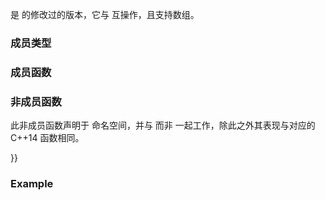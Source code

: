 {{cpp/experimental/title|weak_ptr}}
{{cpp/experimental/weak_ptr/navbar}}
{{ddcl|header=experimental/memory|since=libfund_ts|1=
template&lt; class T &gt; class weak_ptr;
}}

{{tt|std::experimental::weak_ptr}} 是 {{lc|std::weak_ptr}} 的修改过的版本，它与 {{lc|std::experimental::shared_ptr}} 互操作，且支持数组。

===成员类型===
{{dsc begin}}
{{dsc hitem|成员类型|定义}}
{{dsc|{{c|element_type}}|{{c|std::remove_extent_t&lt;T&gt;}}}}
{{dsc end}}

===成员函数===
{{dsc begin}}
{{dsc inc|cpp/experimental/weak_ptr/dsc constructor}}
{{dsc end}}

{{identical|nonmember=yes|id=weak_ptr|{{small|std::}}weak_ptr|2=

===成员函数===
下列成员函数与 {{lc|std::experimental::shared_ptr}} 和 {{lc|std::experimental::weak_ptr}} 而非 {{lc|std::shared_ptr}} 和 {{lc|std::weak_ptr}} 一起工作。除此之外其行为相同。

{{dsc begin}}
{{dsc inc|cpp/memory/weak_ptr/dsc destructor}}
{{dsc inc|cpp/memory/weak_ptr/dsc operator{{=}}}}

{{dsc h2|修改器}}
{{dsc inc|cpp/memory/weak_ptr/dsc reset}}
{{dsc inc|cpp/memory/weak_ptr/dsc swap}}

{{dsc h2|观察器}}
{{dsc inc|cpp/memory/weak_ptr/dsc use_count}}
{{dsc inc|cpp/memory/weak_ptr/dsc expired}}
{{dsc inc|cpp/memory/weak_ptr/dsc lock}}
{{dsc inc|cpp/memory/weak_ptr/dsc owner_before}}
{{dsc end}}

===非成员函数===
此非成员函数声明于 {{tt|std::experimental}} 命名空间，并与 {{tt|std::experimental::weak_ptr}} 而非 {{lc|std::weak_ptr}} 一起工作，除此之外其表现与对应的 C++14 函数相同。

{{dsc begin}}
{{dsc inc|cpp/memory/weak_ptr/dsc swap2}}
{{dsc end}}
}}

===Example===
{{example}}